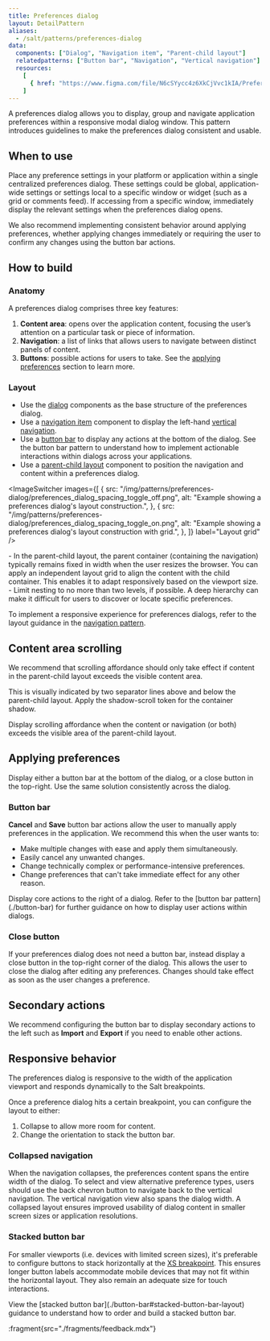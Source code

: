 ```yaml
---
title: Preferences dialog
layout: DetailPattern
aliases:
  - /salt/patterns/preferences-dialog
data:
  components: ["Dialog", "Navigation item", "Parent-child layout"]
  relatedpatterns: ["Button bar", "Navigation", "Vertical navigation"]
  resources:
    [
      { href: "https://www.figma.com/file/N6cSYycc4z6XkCjVvc1kIA/Preferences-Dialog-Pattern?type=design&node-id=157-40560&mode=design&t=eq3OapLjaquXm3UP-0", label: "Preferences dialog stickersheet", internal: true },
    ]
---
```


A preferences dialog allows you to display, group and navigate application preferences within a responsive modal dialog window. This pattern introduces guidelines to make the preferences dialog consistent and usable.
  
  <Diagram
    src="/img/patterns/preferences-dialog/blotter_grid_settings.png"
    alt="Preferences dialog example"
    border
  />

## When to use

Place any preference settings in your platform or application within a single centralized preferences dialog. These settings could be global, application-wide settings or settings local to a specific window or widget (such as a grid or comments feed). If accessing from a specific window, immediately display the relevant settings when the preferences dialog opens.

We also recommend implementing consistent behavior around applying preferences, whether applying changes immediately or requiring the user to confirm any changes using the button bar actions.

## How to build

### Anatomy

A preferences dialog comprises three key features: 

1. **Content area**: opens over the application content, focusing the user’s attention on a particular task or piece of information.
2. **Navigation**: a list of links that allows users to navigate between distinct panels of content. 
3. **Buttons**: possible actions for users to take. See the [applying preferences](#applying-preferences) section to learn more.
  
  <Diagram
    src="/img/patterns/preferences-dialog/preferences_dialog_anatomy.png"
    alt="Preferences Dialog navigation and content."
    border
  />

### Layout

- Use the [dialog](../components/dialog) components as the base structure of the preferences dialog.
- Use a [navigation item](../components/navigation-item) component to display the left-hand [vertical navigation](../vertical-navigation).
- Use a [button bar](./button-bar) to display any actions at the bottom of the dialog. See the button bar pattern to understand how to implement actionable interactions within dialogs across your applications.
- Use a [parent-child layout](../components/parent-child-layout) component to position the navigation and content within a preferences dialog. 

<ImageSwitcher
  images={[
    {
      src: "/img/patterns/preferences-dialog/preferences_dialog_spacing_toggle_off.png",
      alt: "Example showing a preferences dialog's layout construction.",
    },
    {
      src: "/img/patterns/preferences-dialog/preferences_dialog_spacing_toggle_on.png",
      alt: "Example showing a preferences dialog's layout construction with grid.",
    },
  ]}
  label="Layout grid"
/>

<ExampleContainer type="positive" customPillText="Best practices">
  - In the parent-child layout, the parent container (containing the navigation) typically remains fixed in width when the user resizes the browser. You can apply an independent layout grid to align the content with the child container. This enables it to adapt responsively based on the viewport size.
  - Limit nesting to no more than two levels, if possible. A deep hierarchy can make it difficult for users to discover or locate specific preferences.

  To implement a responsive experience for preferences dialogs, refer to the layout guidance in the [navigation pattern](./navigation).

</ExampleContainer>

## Content area scrolling

We recommend that scrolling affordance should only take effect if content in the parent-child layout exceeds the visible content area.

This is visually indicated by two separator lines above and below the parent-child layout. Apply the shadow-scroll token for the container shadow. 

  <Diagram
    src="/img/patterns/preferences-dialog/scrolling_content_area.png"
    alt="Example of content section scrolling."
    caption="A preferences dialog with scrolling content area."
    border
  />

Display scrolling affordance when the content or navigation (or both) exceeds the visible area of the parent-child layout.

  <Diagram
    src="/img/patterns/preferences-dialog/scrollable_navigation_and_content.png"
    alt="Example of scrolling affordance."
    caption="A preferences dialog with scrollable navigation and content area."
    border
  />

## Applying preferences

Display either a button bar at the bottom of the dialog, or a close button in the top-right. Use the same solution consistently across the dialog.

### Button bar

**Cancel** and **Save** button bar actions allow the user to manually apply preferences in the application. We recommend this when the user wants to:

- Make multiple changes with ease and apply them simultaneously.
- Easily cancel any unwanted changes.
- Change technically complex or performance-intensive preferences.
- Change preferences that can't take immediate effect for any other reason.

<Diagram
  src="/img/patterns/preferences-dialog/actions_manually_applied_preferences.png"
  alt="Applying preferences."
  caption="This preferences dialog has Cancel and Save actions for applying preferences."
  border
/>

<ExampleContainer type="positive" customPillText="Best practices">
  Display core actions to the right of a dialog. Refer to the [button bar pattern](./button-bar) for further guidance on how to display user actions within dialogs. 
</ExampleContainer>

### Close button

If your preferences dialog does not need a button bar, instead display a close button in the top-right corner of the dialog. This allows the user to close the dialog after editing any preferences. Changes should take effect as soon as the user changes a preference.

<Diagram
  src="/img/patterns/preferences-dialog/live_updating_dialog.png"
  alt="Live updates."
  caption="Updating preferences automatically within a dialog negates the need for a button bar."
  border
/>

## Secondary actions

We recommend configuring the button bar to display secondary actions to the left such as **Import** and **Export** if you need to enable other actions.

<Diagram
  src="/img/patterns/preferences-dialog/preferences_dialog_secondary_action.png"
  alt="Secondary actions displayed to the left."
  caption="A preferences dialog with secondary actions displayed to the left."
  border
/>

## Responsive behavior

The preferences dialog is responsive to the width of the application viewport and responds dynamically to the Salt breakpoints. 

Once a preference dialog hits a certain breakpoint, you can configure the layout to either: 

1. Collapse to allow more room for content.
2. Change the orientation to stack the button bar.

### Collapsed navigation

When the navigation collapses, the preferences content spans the entire width of the dialog. To select and view alternative preference types, users should use the back chevron button to navigate back to the vertical navigation. The vertical navigation view also spans the dialog width. A collapsed layout ensures improved usability of dialog content in smaller screen sizes or application resolutions.

  <Diagram
    src="/img/patterns/preferences-dialog/preferences_dialog_collapsed_navigation.png"
    alt="Collapsed navigation."
    caption="A preferences dialog with a collapsed navigation."
    border
  />

### Stacked button bar

For smaller viewports (i.e. devices with limited screen sizes), it's preferable to configure buttons to stack horizontally at the [XS breakpoint](../foundations/responsiveness#breakpoints). This ensures longer button labels accommodate mobile devices that may not fit within the horizontal layout. They also remain an adequate size for touch interactions.

<ExampleContainer type="positive" customPillText="Best practices">
  View the [stacked button bar](./button-bar#stacked-button-bar-layout) guidance to understand how to order and build a stacked button bar. 
</ExampleContainer>

  <Diagram
    src="/img/patterns/preferences-dialog/preferences_dialog_stacked_button_bar.png"
    alt="Stacked button bar."
    caption="A preferences dialog with a stacked button bar."
    border
  />

:fragment{src="./fragments/feedback.mdx"}
